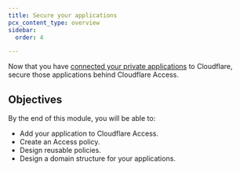 ```yaml
---
title: Secure your applications
pcx_content_type: overview
sidebar:
  order: 4

---
```


Now that you have [connected your private applications](/learning-paths/clientless-access/connect-private-applications/) to Cloudflare, secure those applications behind Cloudflare Access.

## Objectives

By the end of this module, you will be able to:

* Add your application to Cloudflare Access.
* Create an Access policy.
* Design reusable policies.
* Design a domain structure for your applications.
